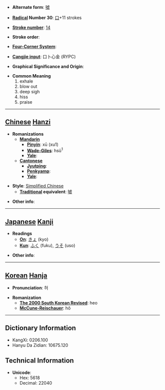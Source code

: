 * '''Alternate form''': [[噓]]

* '''[[Wiktionary:Chinese radical index| Radical]] Number 30''': [[Wiktionary:Chinese radical index 口|口]]+11 strokes

* '''[[Wiktionary:Chinese total strokes index|Stroke number]]''': [[Wiktionary:Chinese total strokes index 14|14]]

* '''Stroke order''': 

* '''[[Wiktionary:Chinese four corner index|Four-Corner System]]''': 

* '''[[Wiktionary:Chinese Cangjie index|Cangjie input]]''': 口卜心金 (RYPC)

* '''Graphical Significance and Origin''': 

* '''Common Meaning'''
*#exhale
*# blow out
*# deep sigh
*# hiss
*# praise


----

== [[Chinese]] [[Hanzi]] ==

* '''Romanizations'''
** '''[[Mandarin]]'''
*** '''[[Pinyin]]''': xū (xu1)
*** '''[[Wade-Giles]]''': hsü<sup>1</sup>
*** '''[[Yale]]''': 
** '''[[Cantonese]]'''
*** '''[[Jyutping]]''':
*** '''[[Penkyamp]]''': 
*** '''[[Yale]]''': 

* '''Style''': [[Simplified Chinese]] 
** '''[[Traditional Chinese|Traditional]] equivalent''': [[噓]]

* '''Other info''': 

----

== [[Japanese]] [[Kanji]] ==

* '''Readings'''
** '''[[On]]''': [[きょ]] (kyo)
** '''[[Kun]]''': [[ふく]] (fuku), [[うそ]] (uso)

* '''Other info''':  

----

== [[Korean]] [[Hanja]] ==

* '''Pronunciation''': 허

* '''Romanization'''
** '''[[The 2000 South Korean Revised Romanization|The 2000 South Korean Revised]]''': heo
** '''[[McCune-Reischauer]]''': hŏ

----

== Dictionary Information ==

* KangXi: 0206.100
* Hanyu Da Zidian: 10675.120

== Technical Information ==

* '''Unicode''':
** Hex: 5618
** Decimal: 22040